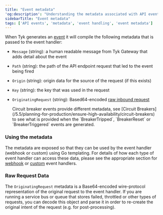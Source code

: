 ```yaml
---
title: "Event metadata"
'og:description': "Understanding the metadata associated with API events"
sidebarTitle: "Event metadata"
tags: ['API events', 'metadata', 'event handling', 'event metadata']
---
```


When Tyk generates an [event](/5.5/basic-config-and-security/report-monitor-trigger-events/event-types) it will compile the following metadata that is passed to the event handler:

- `Message` (string): a human readable message from Tyk Gateway that adds detail about the event
- `Path` (string): the path of the API endpoint request that led to the event being fired
- `Origin` (string): origin data for the source of the request (if this exists)
- `Key` (string): the key that was used in the request
- `OriginatingRequest` (string): Based64-encoded [raw inbound request](/5.5/#raw-request-data)



    <Note>
    Circuit breaker events provide different metadata, see [Circuit Breakers](/5.5/planning-for-production/ensure-high-availability/circuit-breakers) to see what is provided when the `BreakerTripped`, `BreakerReset` or `BreakerTriggered` events are generated.
    </Note>


### Using the metadata

The metadata are exposed so that they can be used by the event handler (webhook or custom) using Go templating. For details of how each type of event handler can access these data, please see the appropriate section for [webhook](/5.5/basic-config-and-security/report-monitor-trigger-events/webhooks#webhook-payload) or [custom](/5.5/basic-config-and-security/report-monitor-trigger-events/custom-handlers-javascript#the-event-object) event handlers.

### Raw Request Data

The `OriginatingRequest` metadata is a Base64-encoded wire-protocol representation of the original request to the event handler. If you are running a service bus or queue that stores failed, throttled or other types of requests, you can decode this object and parse it in order to re-create the original intent of the request (e.g. for post-processing).